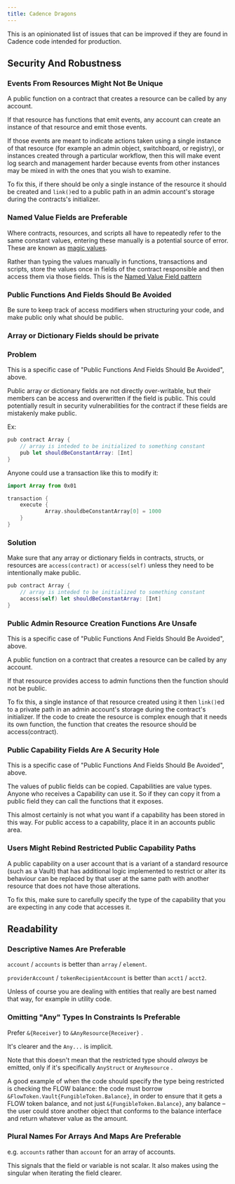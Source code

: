 ```yaml
---
title: Cadence Dragons
---
```


This is an opinionated list of issues that can be improved if they are found in Cadence code intended for production.

## Security And Robustness

### Events From Resources Might Not Be Unique

A public function on a contract that creates a resource can be called by any account.

If that resource has functions that emit events, any account can create an instance of that resource and emit those events.

If those events are meant to indicate actions taken using a single instance of that resource (for example an admin object, switchboard, or registry), or instances created through a particular workflow, then this will make event log search and management harder because events from other instances may be mixed in with the ones that you wish to examine.

To fix this, if there should be only a single instance of the resource it should be created and `link()`ed to a public path in an admin account's storage during the contracts's initializer.

### Named Value Fields are Preferable

Where contracts, resources, and scripts all have to repeatedly refer to the same constant values, entering these manually is a potential source of error. These are known as [magic values](<https://en.wikipedia.org/wiki/Magic_number_(programming)>).

Rather than typing the values manually in functions, transactions and scripts, store the values once in fields of the contract responsible and then access them via those fields. This is the [Named Value Field pattern](../design-patterns/#named-value-field)

### Public Functions And Fields Should Be Avoided

Be sure to keep track of access modifiers when structuring your code, and make public only what should be public.

### Array or Dictionary Fields should be private

### Problem

This is a specific case of "Public Functions And Fields Should Be Avoided", above.

Public array or dictionary fields are not directly over-writable, but their members can be access and overwritten if the field is public. This could potentially result in security vulnerabilities for the contract if these fields are mistakenly make public.

Ex:

```swift
pub contract Array {
    // array is inteded to be initialized to something constant
    pub let shouldBeConstantArray: [Int]
}
```

Anyone could use a transaction like this to modify it:

```swift
import Array from 0x01

transaction {
    execute {
		    Array.shouldbeConstantArray[0] = 1000
    }
}
```

### Solution

Make sure that any array or dictionary fields in contracts, structs, or resources are `access(contract)` or `access(self)` unless they need to be intentionally make public.

```swift
pub contract Array {
    // array is inteded to be initialized to something constant
    access(self) let shouldBeConstantArray: [Int]
}
```

### Public Admin Resource Creation Functions Are Unsafe

This is a specific case of "Public Functions And Fields Should Be Avoided", above.

A public function on a contract that creates a resource can be called by any account.

If that resource provides access to admin functions then the function should not be public.

To fix this, a single instance of that resource created using it then `link()`ed to a private path in an admin account's storage during the contract's initializer. If the code to create the resource is complex enough that it needs its own function, the function that creates the resource should be access(contract).

### Public Capability Fields Are A Security Hole

This is a specific case of "Public Functions And Fields Should Be Avoided", above.

The values of public fields can be copied. Capabilities are value types. Anyone who receives a Capability can use it. So if they can copy it from a public field they can call the functions that it exposes.

This almost certainly is not what you want if a capability has been stored in this way. For public access to a capability, place it in an accounts public area.

### Users Might Rebind Restricted Public Capability Paths

A public capability on a user account that is a variant of a standard resource (such as a Vault) that has additional logic implemented to restrict or alter its behaviour can be replaced by that user at the same path with another resource that does not have those alterations.

To fix this, make sure to carefully specify the type of the capability that you are expecting in any code that accesses it.

## Readability

### Descriptive Names Are Preferable

`account` / `accounts` is better than `array` / `element`.

`providerAccount` / `tokenRecipientAccount` is better than `acct1` / `acct2`.

Unless of course you are dealing with entities that really are best named that way, for example in utility code.

### Omitting "Any" Types In Constraints Is Preferable

Prefer `&{Receiver}` to `&AnyResource{Receiver}` .

It's clearer and the `Any...` is implicit.

Note that this doesn't mean that the restricted type should _always_ be emitted, only if it's specifically `AnyStruct` or `AnyResource` .

A good example of when the code should specify the type being restricted is checking the FLOW balance: the code must borrow `&FlowToken.Vault{FungibleToken.Balance}`, in order to ensure that it gets a FLOW token balance, and not just `&{FungibleToken.Balance}`, any balance – the user could store another object that conforms to the balance interface and return whatever value as the amount.

### Plural Names For Arrays And Maps Are Preferable

e.g. `accounts` rather than `account` for an array of accounts.

This signals that the field or variable is not scalar. It also makes using the singular when iterating the field clearer.
